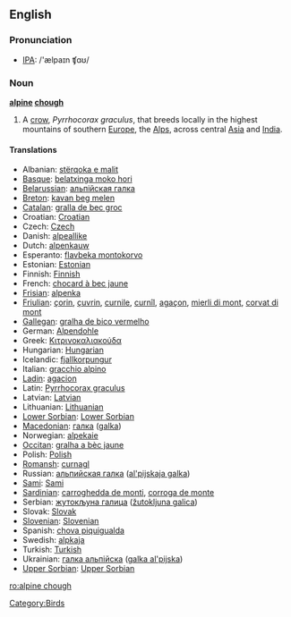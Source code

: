 {{wikipedia}}
==English==

===Pronunciation===
*[[w:IPA|IPA]]: /'ælpaɪn ʧɑʊ/

===Noun===
'''[[alpine]] [[chough]]'''

# A [[crow]], ''Pyrrhocorax graculus'', that breeds locally in the highest mountains of southern [[Europe]], the [[Alps]], across central [[Asia]] and [[India]].

====Translations====

*Albanian: [[stërqoka e malit]]
*[[Basque]]: [[belatxinga moko hori]]
*[[Belarussian]]: [[альпiйская галка]]
*[[Breton]]: [[kavan beg melen]]
*[[Catalan]]: [[gralla de bec groc]]
*Croatian: [[Croatian]]
*Czech: [[Czech]]
*Danish: [[alpeallike]]
*Dutch: [[alpenkauw]] {{m}}
*Esperanto: [[flavbeka montokorvo]]
*Estonian: [[Estonian]]
*Finnish: [[Finnish]]
*French: [[chocard à bec jaune]] {{m}}
*[[Frisian]]: [[alpenka]]
*[[Friulian]]: [[çorin]], [[çuvrin]], [[curnile]], [[curnîl]], [[agaçon]], [[mierli di mont]], [[corvat di mont]]
*[[Gallegan]]: [[gralha de bico vermelho]]
*German: [[Alpendohle]] {{f}}
*Greek: [[Κιτρινοκαλιακούδα]] '' ''
*Hungarian: [[Hungarian]]
*Icelandic: [[fjallkorpungur]]
*Italian: [[gracchio alpino]] {{m}}
*[[Ladin]]: [[agacion]]
*Latin: [[Pyrrhocorax graculus]] '' ''
*Latvian: [[Latvian]]
*Lithuanian: [[Lithuanian]]
*[[Lower Sorbian]]: [[Lower Sorbian]]
*[[Macedonian]]: [[гaлкa]] ([[galka]])
*Norwegian: [[alpekaie]]
*[[Occitan]]: [[gralha a bèc jaune]]
*Polish: [[Polish]] '' ''
*[[Romansh]]: [[curnagl]]
*Russian: [[альпийская галка]] ([[al'pijskaja galka]]) '' ''
*[[Sami]]: [[Sami]]
*[[Sardinian]]: [[carroghedda de monti]], [[corroga de monte]]
*Serbian: [[жутокљуна галица]] ([[žutokljuna galica]])
*Slovak: [[Slovak]]
*[[Slovenian]]: [[Slovenian]]
*Spanish: [[chova piquigualda]] {{f}}
*Swedish: [[alpkaja]]
*Turkish: [[Turkish]]
*Ukrainian: [[галка альпiйска]] ([[galka al'pijska]])
*[[Upper Sorbian]]: [[Upper Sorbian]]

[[Category:Birds]]

[[ro:alpine chough]]